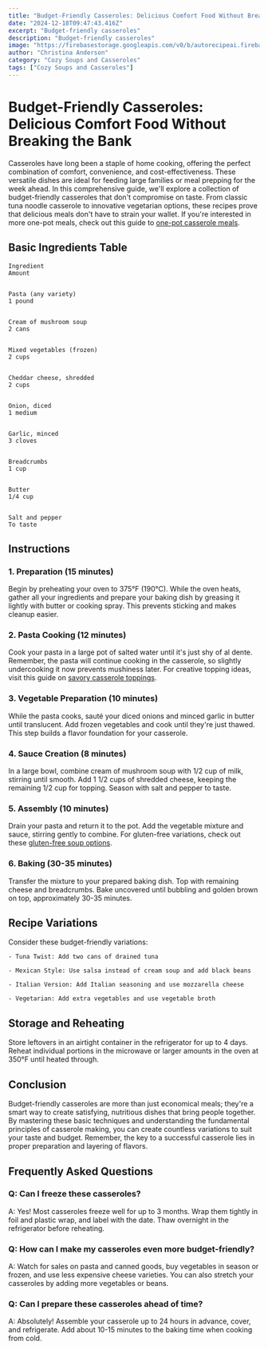 ```yaml
---
title: "Budget-Friendly Casseroles: Delicious Comfort Food Without Breaking the Bank"
date: "2024-12-18T09:47:43.416Z"
excerpt: "Budget-friendly casseroles"
description: "Budget-friendly casseroles"
image: "https://firebasestorage.googleapis.com/v0/b/autorecipeai.firebasestorage.app/o/generated-images%2F1734515261049-6lo050kfsel.jpg?alt=media&token=f663a7d9-cd7f-4679-9658-a058b1852402"
author: "Christina Anderson"
category: "Cozy Soups and Casseroles"
tags: ["Cozy Soups and Casseroles"]
---
```


# Budget-Friendly Casseroles: Delicious Comfort Food Without Breaking the Bank


Casseroles have long been a staple of home cooking, offering the perfect combination of comfort, convenience, and cost-effectiveness. These versatile dishes are ideal for feeding large families or meal prepping for the week ahead. In this comprehensive guide, we'll explore a collection of budget-friendly casseroles that don't compromise on taste. From classic tuna noodle casserole to innovative vegetarian options, these recipes prove that delicious meals don't have to strain your wallet. If you're interested in more one-pot meals, check out this guide to [one-pot casserole meals](https://healtystack.com/one-pot-casserole-meals/).



## Basic Ingredients Table



    Ingredient
    Amount


    Pasta (any variety)
    1 pound


    Cream of mushroom soup
    2 cans


    Mixed vegetables (frozen)
    2 cups


    Cheddar cheese, shredded
    2 cups


    Onion, diced
    1 medium


    Garlic, minced
    3 cloves


    Breadcrumbs
    1 cup


    Butter
    1/4 cup


    Salt and pepper
    To taste





## Instructions


### 1. Preparation (15 minutes)

Begin by preheating your oven to 375°F (190°C). While the oven heats, gather all your ingredients and prepare your baking dish by greasing it lightly with butter or cooking spray. This prevents sticking and makes cleanup easier.



### 2. Pasta Cooking (12 minutes)

Cook your pasta in a large pot of salted water until it's just shy of al dente. Remember, the pasta will continue cooking in the casserole, so slightly undercooking it now prevents mushiness later. For creative topping ideas, visit this guide on [savory casserole toppings](https://healtystack.com/savory-casserole-toppings/).



### 3. Vegetable Preparation (10 minutes)

While the pasta cooks, sauté your diced onions and minced garlic in butter until translucent. Add frozen vegetables and cook until they're just thawed. This step builds a flavor foundation for your casserole.



### 4. Sauce Creation (8 minutes)

In a large bowl, combine cream of mushroom soup with 1/2 cup of milk, stirring until smooth. Add 1 1/2 cups of shredded cheese, keeping the remaining 1/2 cup for topping. Season with salt and pepper to taste.



### 5. Assembly (10 minutes)

Drain your pasta and return it to the pot. Add the vegetable mixture and sauce, stirring gently to combine. For gluten-free variations, check out these [gluten-free soup options](https://healtystack.com/gluten-free-soup-options/).



### 6. Baking (30-35 minutes)

Transfer the mixture to your prepared baking dish. Top with remaining cheese and breadcrumbs. Bake uncovered until bubbling and golden brown on top, approximately 30-35 minutes.



## Recipe Variations

Consider these budget-friendly variations:



    - Tuna Twist: Add two cans of drained tuna

    - Mexican Style: Use salsa instead of cream soup and add black beans

    - Italian Version: Add Italian seasoning and use mozzarella cheese

    - Vegetarian: Add extra vegetables and use vegetable broth



## Storage and Reheating

Store leftovers in an airtight container in the refrigerator for up to 4 days. Reheat individual portions in the microwave or larger amounts in the oven at 350°F until heated through.



## Conclusion

Budget-friendly casseroles are more than just economical meals; they're a smart way to create satisfying, nutritious dishes that bring people together. By mastering these basic techniques and understanding the fundamental principles of casserole making, you can create countless variations to suit your taste and budget. Remember, the key to a successful casserole lies in proper preparation and layering of flavors.



## Frequently Asked Questions


### Q: Can I freeze these casseroles?

A: Yes! Most casseroles freeze well for up to 3 months. Wrap them tightly in foil and plastic wrap, and label with the date. Thaw overnight in the refrigerator before reheating.



### Q: How can I make my casseroles even more budget-friendly?

A: Watch for sales on pasta and canned goods, buy vegetables in season or frozen, and use less expensive cheese varieties. You can also stretch your casseroles by adding more vegetables or beans.



### Q: Can I prepare these casseroles ahead of time?

A: Absolutely! Assemble your casserole up to 24 hours in advance, cover, and refrigerate. Add about 10-15 minutes to the baking time when cooking from cold.

